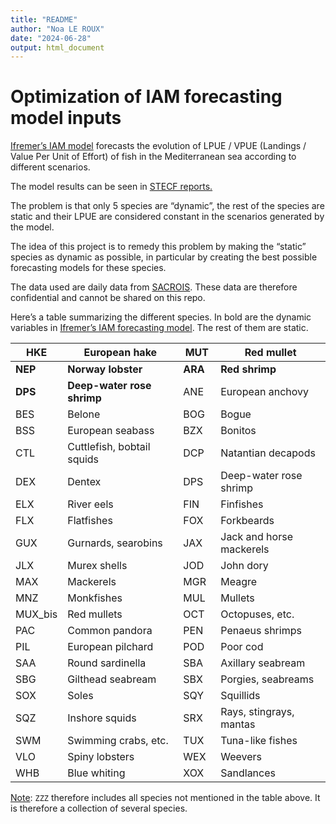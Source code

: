 ```yaml
---
title: "README"
author: "Noa LE ROUX"
date: "2024-06-28"
output: html_document
---
```


# Optimization of IAM forecasting model inputs

[Ifremer's IAM model](https://archimer.ifremer.fr/doc/00784/89579/) forecasts the evolution of LPUE / VPUE (Landings / Value Per Unit of Effort) of fish in the Mediterranean sea according to different scenarios.

The model results can be seen in [STECF reports.](https://stecf.ec.europa.eu/documents_en?prefLang=fr)

The problem is that only 5 species are "dynamic", the rest of the species are static and their LPUE are considered constant in the scenarios generated by the model.

The idea of this project is to remedy this problem by making the "static" species as dynamic as possible, in particular by creating the best possible forecasting models for these species.

The data used are daily data from [SACROIS](https://archimer.ifremer.fr/doc/00774/88631/). These data are therefore confidential and cannot be shared on this repo.

Here's a table summarizing the different species. In bold are the dynamic variables in [Ifremer's IAM forecasting model](https://archimer.ifremer.fr/doc/00784/89579/). The rest of them are static.

| HKE     | European hake              | MUT     | Red mullet               |
|---------|----------------------------|---------|--------------------------|
| **NEP** | **Norway lobster**         | **ARA** | **Red shrimp**           |
| **DPS** | **Deep-water rose shrimp** | ANE     | European anchovy         |
| BES     | Belone                     | BOG     | Bogue                    |
| BSS     | European seabass           | BZX     | Bonitos                  |
| CTL     | Cuttlefish, bobtail squids | DCP     | Natantian decapods       |
| DEX     | Dentex                     | DPS     | Deep-water rose shrimp   |
| ELX     | River eels                 | FIN     | Finfishes                |
| FLX     | Flatfishes                 | FOX     | Forkbeards               |
| GUX     | Gurnards, searobins        | JAX     | Jack and horse mackerels |
| JLX     | Murex shells               | JOD     | John dory                |
| MAX     | Mackerels                  | MGR     | Meagre                   |
| MNZ     | Monkfishes                 | MUL     | Mullets                  |
| MUX_bis | Red mullets                | OCT     | Octopuses, etc.          |
| PAC     | Common pandora             | PEN     | Penaeus shrimps          |
| PIL     | European pilchard          | POD     | Poor cod                 |
| SAA     | Round sardinella           | SBA     | Axillary seabream        |
| SBG     | Gilthead seabream          | SBX     | Porgies, seabreams       |
| SOX     | Soles                      | SQY     | Squillids                |
| SQZ     | Inshore squids             | SRX     | Rays, stingrays, mantas  |
| SWM     | Swimming crabs, etc.       | TUX     | Tuna-like fishes         |
| VLO     | Spiny lobsters             | WEX     | Weevers                  |
| WHB     | Blue whiting               | XOX     | Sandlances               |

[Note]{.underline}: `ZZZ` therefore includes all species not mentioned in the table above. It is therefore a collection of several species.
